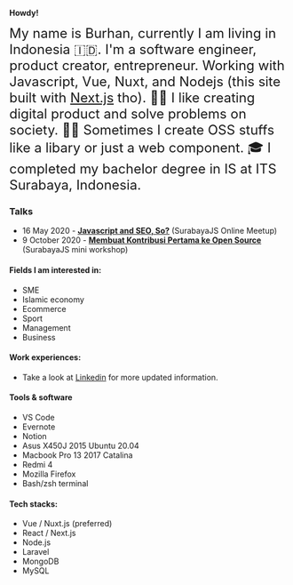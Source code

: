 
__Howdy!__

<font size="5">
    My name is Burhan, currently I am living in Indonesia 🇮🇩. I'm a software engineer, product creator, entrepreneur. Working with Javascript, Vue, Nuxt, and Nodejs (this site built with <a href="https://vercel.com/">Next.js</a> tho). 👨‍💻 I like creating digital product and solve problems on society. 🧑‍🚒 Sometimes I create OSS stuffs like a libary or just a web component. 🎓 I completed my bachelor degree in IS at ITS Surabaya, Indonesia.
</font>

<Contact />

### Talks
- 16 May 2020 - [__Javascript and SEO, So?__](https://speakerdeck.com/burhanahmeed/javascript-and-seo-so) (SurabayaJS Online Meetup)
- 9 October 2020 - [__Membuat Kontribusi Pertama ke Open Source__](https://speakerdeck.com/burhanahmeed/berkontribusi-ke-open-source) (SurabayaJS mini workshop)

#### Fields I am interested in:
- SME
- Islamic economy
- Ecommerce
- Sport
- Management
- Business

#### Work experiences:
- Take a look at [Linkedin](https://www.linkedin.com/in/burhanahmeed/) for more updated information.

#### Tools & software
- VS Code
- Evernote
- Notion
- Asus X450J 2015 Ubuntu 20.04
- Macbook Pro 13 2017 Catalina
- Redmi 4
- Mozilla Firefox
- Bash/zsh terminal

#### Tech stacks: 
- Vue / Nuxt.js (preferred)
- React / Next.js
- Node.js
- Laravel
- MongoDB
- MySQL
